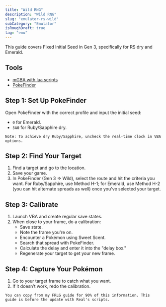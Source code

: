 ```yaml
---
title: "Wild RNG"
description: "Wild RNG"
slug: "emulator-rs-wild"
subCategory: "Emulator"
isRoughDraft: true
tag: "emu"
---
```


This guide covers Fixed Initial Seed in Gen 3, specifically for RS dry and Emerald.

## Tools

- [mGBA with lua scripts](/mgba-setup)
- [PokeFinder](https://github.com/Admiral-Fish/PokeFinder/releases)

## Step 1: Set Up PokeFinder

Open PokeFinder with the correct profile and input the initial seed:

- `0` for Emerald.
- `5A0` for Ruby/Sapphire dry.

```
Note: To achieve dry Ruby/Sapphire, uncheck the real-time clock in VBA options.
```

## Step 2: Find Your Target

1. Find a target and go to the location.
2. Save your game.
3. In PokeFinder (Gen 3 => Wild), select the route and hit the criteria you want. For Ruby/Sapphire, use Method H-1; for Emerald, use Method H-2 (you can hit alternate spreads as well) once you've selected your target.

## Step 3: Calibrate

1. Launch VBA and create regular save states.
2. When close to your frame, do a calibration:
   - Save state.
   - Note the frame you're on.
   - Encounter a Pokémon using Sweet Scent.
   - Search that spread with PokeFinder.
   - Calculate the delay and enter it into the "delay box."
   - Regenerate your target to get your new frame.

## Step 4: Capture Your Pokémon

1. Go to your target frame to catch what you want.
2. If it doesn’t work, redo the calibration.

```
You can copy from my FRLG guide for 90% of this information. This guide is before the update with Real's scripts.
```
